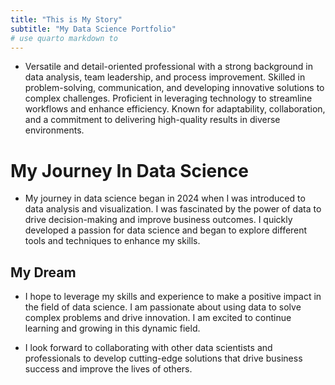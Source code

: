 ```yaml
---
title: "This is My Story"
subtitle: "My Data Science Portfolio"
# use quarto markdown to 
---
```

- Versatile and detail-oriented professional with a strong background in data analysis, team leadership, and process improvement. Skilled in problem-solving, communication, and developing innovative solutions to complex challenges. Proficient in leveraging technology to streamline workflows and enhance efficiency. Known for adaptability, collaboration, and a commitment to delivering high-quality results in diverse environments.

# My Journey In Data Science

- My journey in data science began in 2024 when I was introduced to data analysis and visualization. I was fascinated by the power of data to drive decision-making and improve business outcomes. I quickly developed a passion for data science and began to explore different tools and techniques to enhance my skills.

## My Dream

- I hope to leverage my skills and experience to make a positive impact in the field of data science. I am passionate about using data to solve complex problems and drive innovation. I am excited to continue learning and growing in this dynamic field.

- I look forward to collaborating with other data scientists and professionals to develop cutting-edge solutions that drive business success and improve the lives of others.

<!-- [MarkDown Basics](https://quarto.org/docs/authoring/markdown-basics.html#links-images) -->
